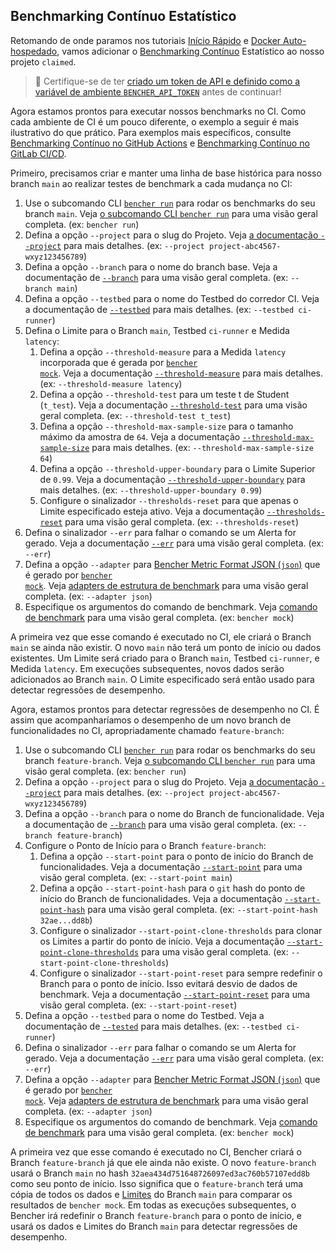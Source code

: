 
## Benchmarking Contínuo Estatístico

Retomando de onde paramos nos tutoriais
[Início Rápido][quick start] e [Docker Auto-hospedado][docker self-hosted],
vamos adicionar o [Benchmarking Contínuo][continuous benchmarking] Estatístico ao nosso projeto `claimed`.

> 🐰 Certifique-se de ter
> [criado um token de API e definido como a variável de ambiente `BENCHER_API_TOKEN`][create an api token]
> antes de continuar!

[quick start]: /pt/docs/tutorial/quick-start/
[docker self-hosted]: /pt/docs/tutorial/docker/
[continuous benchmarking]: /pt/docs/explanation/continuous-benchmarking/
[create an api token]: /pt/docs/tutorial/quick-start/#create-an-api-token

Agora estamos prontos para executar nossos benchmarks no CI.
Como cada ambiente de CI é um pouco diferente,
o exemplo a seguir é mais ilustrativo do que prático.
Para exemplos mais específicos, consulte [Benchmarking Contínuo no GitHub Actions][github actions]
e [Benchmarking Contínuo no GitLab CI/CD][gitlab ci/cd].

[github actions]: /pt/docs/how-to/github-actions/
[gitlab ci/cd]: /pt/docs/how-to/gitlab-ci-cd/

Primeiro, precisamos criar e manter uma linha de base histórica para nosso branch `main` ao realizar testes de benchmark a cada mudança no CI:

<RunMainStatistical />

1. Use o subcomando CLI <code><a href="/pt/docs/explanation/bencher-run/">bencher run</a></code>
   para rodar os benchmarks do seu branch `main`.
   Veja [o subcomando CLI `bencher run`][bencher run] para uma visão geral completa.
   (ex: `bencher run`)
2. Defina a opção `--project` para o slug do Projeto.
   Veja [a documentação `--project`][project option] para mais detalhes.
   (ex: `--project project-abc4567-wxyz123456789`)
3. Defina a opção `--branch` para o nome do branch base.
   Veja a documentação de [`--branch`][branch option] para uma visão geral completa.
   (ex: `--branch main`)
4. Defina a opção `--testbed` para o nome do Testbed do corredor CI.
   Veja a documentação de [`--testbed`][testbed option] para mais detalhes.
   (ex: `--testbed ci-runner`)
5. Defina o Limite para o Branch `main`, Testbed `ci-runner` e Medida `latency`:
   1. Defina a opção `--threshold-measure` para a Medida `latency` incorporada que é gerada por <code><a href="/pt/docs/reference/bencher-metric-format/#bencher-mock">bencher mock</a></code>.
   Veja a documentação [`--threshold-measure`][threshold measure option] para mais detalhes.
   (ex: `--threshold-measure latency`)
   2. Defina a opção `--threshold-test` para um teste t de Student (`t_test`).
   Veja a documentação [`--threshold-test`][threshold test option] para uma visão geral completa.
   (ex: `--threshold-test t_test`)
   3. Defina a opção `--threshold-max-sample-size` para o tamanho máximo da amostra de `64`.
   Veja a documentação [`--threshold-max-sample-size`][threshold max sample size] para mais detalhes.
   (ex: `--threshold-max-sample-size 64`)
   4. Defina a opção `--threshold-upper-boundary` para o Limite Superior de `0.99`.
   Veja a documentação [`--threshold-upper-boundary`][threshold upper boundary] para mais detalhes.
   (ex: `--threshold-upper-boundary 0.99`)
   5. Configure o sinalizador `--thresholds-reset` para que apenas o Limite especificado esteja ativo.
   Veja a documentação [`--thresholds-reset`][thresholds reset] para uma visão geral completa.
   (ex: `--thresholds-reset`)
6. Defina o sinalizador `--err` para falhar o comando se um Alerta for gerado.
   Veja a documentação [`--err`][alert err] para uma visão geral completa.
   (ex: `--err`)
7. Defina a opção `--adapter` para [Bencher Metric Format JSON (`json`)][bmf] que é gerado por <code><a href="/pt/docs/reference/bencher-metric-format/#bencher-mock">bencher mock</a></code>.
   Veja [adapters de estrutura de benchmark][adapter json] para uma visão geral completa.
   (ex: `--adapter json`)
8. Especifique os argumentos do comando de benchmark.
   Veja [comando de benchmark][command argument] para uma visão geral completa.
   (ex: `bencher mock`)

A primeira vez que esse comando é executado no CI,
ele criará o Branch `main` se ainda não existir.
O novo `main` não terá um ponto de início ou dados existentes.
Um Limite será criado para o Branch `main`, Testbed `ci-runner`, e Medida `latency`.
Em execuções subsequentes, novos dados serão adicionados ao Branch `main`.
O Limite especificado será então usado para detectar regressões de desempenho.

[bencher run]: /pt/docs/explanation/bencher-run/
[project option]: /pt/docs/explanation/bencher-run/#--project-project
[branch option]: /pt/docs/explanation/branch-selection/#--branch-branch
[testbed option]: /pt/docs/explanation/bencher-run/#--testbed-testbed
[threshold measure option]: /pt/docs/explanation/thresholds/#--threshold-measure-measure
[threshold test option]: /pt/docs/explanation/thresholds/#--threshold-test-test
[threshold max sample size]: /pt/docs/explanation/thresholds/#--threshold-max-sample-size-size
[threshold upper boundary]: /pt/docs/explanation/thresholds/#--threshold-upper-boundary-boundary
[thresholds reset]: /pt/docs/explanation/thresholds/#--thresholds-reset
[alert err]: /pt/docs/explanation/thresholds/#--err
[bmf]: /pt/docs/reference/bencher-metric-format/
[adapter json]: /pt/docs/explanation/adapters/#-json
[command argument]: /pt/docs/explanation/bencher-run/#benchmark-command

Agora, estamos prontos para detectar regressões de desempenho no CI.
É assim que acompanharíamos o desempenho de um novo branch de funcionalidades no CI, apropriadamente chamado `feature-branch`:

<RunFeatureStatistical />

1. Use o subcomando CLI <code><a href="/pt/docs/explanation/bencher-run/">bencher run</a></code>
   para rodar os benchmarks do seu branch `feature-branch`.
   Veja [o subcomando CLI `bencher run`][bencher run] para uma visão geral completa.
   (ex: `bencher run`)
2. Defina a opção `--project` para o slug do Projeto.
   Veja [a documentação `--project`][project option] para mais detalhes.
   (ex: `--project project-abc4567-wxyz123456789`)
3. Defina a opção `--branch` para o nome do Branch de funcionalidade.
   Veja a documentação de [`--branch`][branch option] para uma visão geral completa.
   (ex: `--branch feature-branch`)
4. Configure o Ponto de Início para o Branch `feature-branch`:
   1. Defina a opção `--start-point` para o ponto de início do Branch de funcionalidades.
   Veja a documentação [`--start-point`][start point] para uma visão geral completa.
   (ex: `--start-point main`)
   2. Defina a opção `--start-point-hash` para o `git` hash do ponto de início do Branch de funcionalidades.
   Veja a documentação [`--start-point-hash`][start point hash] para uma visão geral completa.
   (ex: `--start-point-hash 32ae...dd8b`)
   3. Configure o sinalizador `--start-point-clone-thresholds` para clonar os Limites a partir do ponto de início.
   Veja a documentação [`--start-point-clone-thresholds`][start point clone thresholds] para uma visão geral completa.
   (ex: `--start-point-clone-thresholds`)
   4. Configure o sinalizador `--start-point-reset` para sempre redefinir o Branch para o ponto de início.
   Isso evitará desvio de dados de benchmark.
   Veja a documentação [`--start-point-reset`][start point reset] para uma visão geral completa.
   (ex: `--start-point-reset`)
5. Defina a opção `--testbed` para o nome do Testbed.
   Veja a documentação de [`--tested`][testbed option] para mais detalhes.
   (ex: `--testbed ci-runner`)
6. Defina o sinalizador `--err` para falhar o comando se um Alerta for gerado.
   Veja a documentação [`--err`][alert err] para uma visão geral completa.
   (ex: `--err`)
7. Defina a opção `--adapter` para [Bencher Metric Format JSON (`json`)][bmf] que é gerado por <code><a href="/pt/docs/reference/bencher-metric-format/#bencher-mock">bencher mock</a></code>.
   Veja [adapters de estrutura de benchmark][adapter json] para uma visão geral completa.
   (ex: `--adapter json`)
8. Especifique os argumentos do comando de benchmark.
   Veja [comando de benchmark][command argument] para uma visão geral completa.
   (ex: `bencher mock`)

A primeira vez que esse comando é executado no CI,
Bencher criará o Branch `feature-branch` já que ele ainda não existe.
O novo `feature-branch` usará o Branch `main`
no hash `32aea434d751648726097ed3ac760b57107edd8b` como seu ponto de início.
Isso significa que o `feature-branch` terá uma cópia de todos os dados e [Limites][thresholds]
do Branch `main` para comparar os resultados de `bencher mock`.
Em todas as execuções subsequentes, o Bencher irá redefinir o Branch `feature-branch` para o ponto de início,
e usará os dados e Limites do Branch `main` para detectar regressões de desempenho.

[start point]: /pt/docs/explanation/branch-selection/#--start-point-branch
[start point hash]: /pt/docs/explanation/branch-selection/#--start-point-hash-hash
[start point clone thresholds]: /pt/docs/explanation/branch-selection/#--start-point-clone-thresholds
[start point reset]: /pt/docs/explanation/branch-selection/#--start-point-reset
[thresholds]: /pt/docs/explanation/thresholds/
